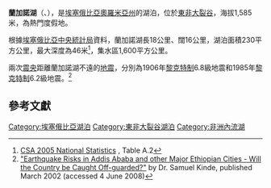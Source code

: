 {{Infobox lake
 | lake_name = 蘭加諾湖<br>ላንጋኖ
 | image_lake = Ethiopia - Lake Langano.jpg
 | caption_lake = 
 | image_bathymetry = Ethiopia_central_lakes.jpg
 | caption_bathymetry = 
 | location = 
 | coords = {{coord|7|36|N|38|43|E|region:ET_type:waterbody|display=inline,title}}
 | type = 
 | inflow = 
 | outflow = 
 | catchment = 
 | basin_countries = {{ETH}}
 | length = {{convert|18|km|mi}}
 | width = {{convert|16|km|mi}}
 | area = {{convert|230|sqkm|sqmi}}
 | depth = 
 | max-depth = {{convert|46|m|ft}}
 | volume = 
 | residence_time = 
 | shore = 
 | elevation = {{convert|1585|m|ft}}
 | islands = 
 | cities = 
}}
'''蘭加諾湖'''（{{lang-am|ላንጋኖ}}、{{lang-en|Lake Langano}}），是[[埃塞俄比亞|埃塞俄比亞]][[奧羅米亞州|奧羅米亞州]]的湖泊，位於[[東非大裂谷|東非大裂谷]]，海拔1,585米，為熱門度假地。

根據[[埃塞俄比亞中央統計局|埃塞俄比亞中央統計局]]資料，蘭加諾湖長18公里、闊16公里，湖泊面積230平方公里，最大深度為46米<ref>[http://www.csa.gov.et/text_files/2005_national_statistics.htm CSA 2005 National Statistics] {{Wayback|url=http://www.csa.gov.et/text_files/2005_national_statistics.htm |date=20070813054932 }}, Table A.2</ref>，集水區1,600平方公里。

兩次[[震央|震央]]距離蘭加諾湖不遠的[[地震|地震]]，分別為1906年[[黎克特制|黎克特制]]6.8級地震和1985年[[黎克特制|黎克特制]]6.2級地震。<ref>[http://www.mediaethiopia.com/Engineering/EarthquakeHazard_ET.htm "Earthquake Risks in Addis Ababa and other Major Ethiopian Cities - Will the Country be Caught Off-guarded?"] {{Wayback|url=http://www.mediaethiopia.com/Engineering/EarthquakeHazard_ET.htm |date=20100225123630 }} by Dr. Samuel Kinde, published March 2002 (accessed 4 June 2008)</ref>

==參考文獻==
{{reflist}}
{{DEFAULTSORT:Langano}}
[[Category:埃塞俄比亞湖泊|Category:埃塞俄比亞湖泊]]
[[Category:東非大裂谷湖泊|Category:東非大裂谷湖泊]]
[[Category:非洲內流湖|Category:非洲內流湖]]